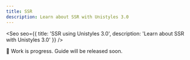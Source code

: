 ```yaml
---
title: SSR
description: Learn about SSR with Unistyles 3.0
---
```



<Seo
    seo={{
        title: 'SSR using Unistyles 3.0',
        description: 'Learn about SSR with Unistyles 3.0'
    }}
/>

🚧 Work is progress. Guide will be released soon.
